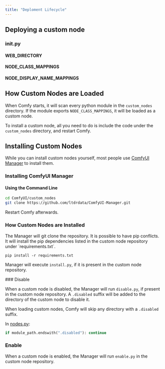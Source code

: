 ```yaml
---
title: "Deploment Lifecycle"
---
```


## Deploying a custom node

### __init__.py

#### WEB_DIRECTORY

#### NODE_CLASS_MAPPINGS

#### NODE_DISPLAY_NAME_MAPPINGS



## How Custom Nodes are Loaded

When Comfy starts, it will scan every python module in the `custom_nodes` directory. If the module exports `NODE_CLASS_MAPPINGS`, it will be loaded as a custom node.

To install a custom node, all you need to do is include the code under the `custom_nodes` directory, and restart Comfy.

## Installing Custom Nodes

While you can install custom nodes yourself, most people use [ComfyUI Manager](https://github.com/ltdrdata/ComfyUI-Manager) to install them.

### Installing ComfyUI Manager

#### Using the Command Line

```bash
cd ComfyUI/custom_nodes
git clone https://github.com/ltdrdata/ComfyUI-Manager.git
```

Restart Comfy afterwards.

### How Custom Nodes are Installed

<Steps>
<Step title="Git Clone">
The Manager will git clone the repository.
</Step>
<Step title="Install Python Dependencies">
<Warning>It is possible to have pip conflicts. </Warning>
It will install the pip dependencies listed in the custom node repository under `requirements.txt`.

```
pip install -r requirements.txt
```

</Step>
<Step title="Run Install Script">

Manager will execute `install.py`, if it is present in the custom node repository.

</Step>
</Steps>
### Disable

When a custom node is disabled, the Manager will run `disable.py`, if present in the custom node repository. A `.disabled` suffix will be added to the directory of the custom node to disable it.

When loading custom nodes, Comfy will skip any directory with a `.disabled` suffix.

In [nodes.py](https://github.com/comfyanonymous/ComfyUI/blob/master/nodes.py#L1922C38-L1922C46):
```python
if module_path.endswith(".disabled"): continue
```


### Enable

When a custom node is enabled, the Manager will run `enable.py` in the custom node repository.
